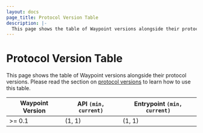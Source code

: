 ```yaml
---
layout: docs
page_title: Protocol Version Table
description: |-
  This page shows the table of Waypoint versions alongside their protocol versions.
---
```


# Protocol Version Table

This page shows the table of Waypoint versions alongside their protocol versions.
Please read the section on [protocol versions](/waypoint/docs/upgrading/compatibility#protocol-versions)
to learn how to use this table.

| Waypoint Version | API `(min, current)` | Entrypoint `(min, current)` |
| ---------------- | -------------------- | --------------------------- |
| >= 0.1           | (1, 1)               | (1, 1)                      |
